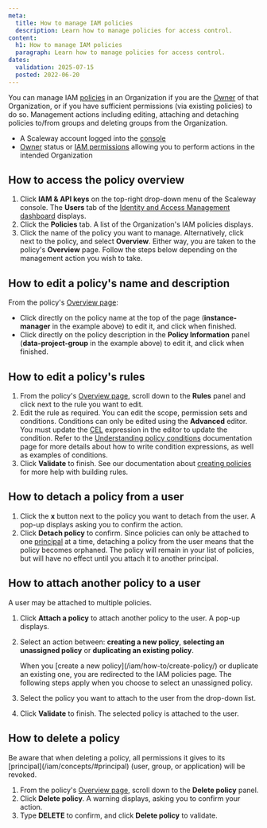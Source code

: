 ```yaml
---
meta:
  title: How to manage IAM policies
  description: Learn how to manage policies for access control.
content:
  h1: How to manage IAM policies
  paragraph: Learn how to manage policies for access control.
dates:
  validation: 2025-07-15
  posted: 2022-06-20
---
```




You can manage IAM [policies](/iam/concepts/#policy) in an Organization if you are the [Owner](/iam/concepts/#owner) of that Organization, or if you have sufficient permissions (via existing policies) to do so. Management actions including editing, attaching and detaching policies to/from groups and deleting groups from the Organization.

<Requirements />

- A Scaleway account logged into the [console](https://console.scaleway.com)
- [Owner](/iam/concepts/#owner) status or [IAM permissions](/iam/concepts/#permission) allowing you to perform actions in the intended Organization

## How to access the policy overview

1. Click **IAM & API keys** on the top-right drop-down menu of the Scaleway console. The **Users** tab of the [Identity and Access Management dashboard](https://console.scaleway.com/iam/users) displays.
    <Lightbox image={image} alt="" />
2. Click the **Policies** tab. A list of the Organization's IAM policies displays.
    <Lightbox image={image2} alt="" />
3. Click the name of the policy you want to manage. Alternatively, click <Icon name="more" /> next to the policy, and select **Overview**. Either way, you are taken to the policy's **Overview** page.
    Follow the steps below depending on the management action you wish to take.

## How to edit a policy's name and description

From the policy's [Overview page](#how-to-access-the-policy-overview):

<Lightbox image={image3} alt="" />

- Click directly on the policy name at the top of the page (**instance-manager** in the example above) to edit it, and click <Icon name="validate" /> when finished.
- Click directly on the policy description in the **Policy Information** panel (**data-project-group** in the example above) to edit it, and click <Icon name="validate" /> when finished.

## How to edit a policy's rules

1. From the policy's [Overview page](#how-to-access-the-policy-overview), scroll down to the **Rules** panel and click <Icon name="edit" /> next to the rule you want to edit.
2. Edit the rule as required. You can edit the scope, permission sets and conditions.
    <Message type="important">
      Conditions can only be edited using the **Advanced** editor. You must update the [CEL](/iam/concepts#common-expression-language-cel) expression in the editor to update the condition. Refer to the [Understanding policy conditions](/iam/reference-content/understanding-policy-conditions) documentation page for more details about how to write condition expressions, as well as examples of conditions.
    </Message>
3. Click **Validate** to finish.
    <Message type="tip">
      See our documentation about [creating policies](/iam/how-to/create-policy/) for more help with building rules.
    </Message>

## How to detach a policy from a user

1. Click the **x** button next to the policy you want to detach from the user. A pop-up displays asking you to confirm the action.
2. Click **Detach policy** to confirm.
    <Message type="important">
      Since policies can only be attached to one [principal](/iam/concepts/#principal) at a time, detaching a policy from the user means that the policy becomes orphaned. The policy will remain in your list of policies, but will have no effect until you attach it to another principal.
    </Message>

## How to attach another policy to a user

A user may be attached to multiple policies.

1. Click **Attach a policy** to attach another policy to the user. A pop-up displays.
2. Select an action between: **creating a new policy**, **selecting an unassigned policy** or **duplicating an existing policy**.

    <Message type="note">
      When you [create a new policy](/iam/how-to/create-policy/) or duplicate an existing one, you are redirected to the IAM policies page. The following steps apply when you choose to select an unassigned policy.
    </Message>
3. Select the policy you want to attach to the user from the drop-down list.
4. Click **Validate** to finish.
    The selected policy is attached to the user.

## How to delete a policy

<Message type="important">
  Be aware that when deleting a policy, all permissions it gives to its [principal](/iam/concepts/#principal) (user, group, or application) will be revoked.
</Message>

1. From the policy's [Overview page](#how-to-access-the-policy-overview), scroll down to the **Delete policy** panel.
2. Click **Delete policy**. A warning displays, asking you to confirm your action.
3. Type **DELETE** to confirm, and click **Delete policy** to validate.


